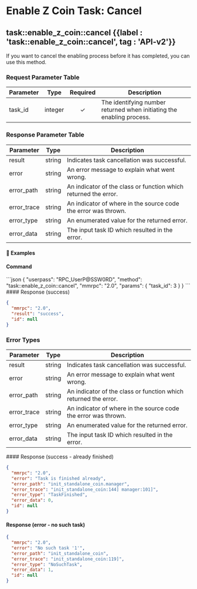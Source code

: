 
# Enable Z Coin Task: Cancel

## task::enable\_z\_coin::cancel {{label : 'task::enable_z_coin::cancel', tag : 'API-v2'}}

If you want to cancel the enabling process before it has completed, you can use this method.

### Request Parameter Table

| Parameter | Type    | Required | Description                                                           |
| --------- | ------- | :------: | --------------------------------------------------------------------- |
| task\_id  | integer |     ✓    | The identifying number returned when initiating the enabling process. |

### Response Parameter Table

| Parameter    | Type   | Description                                                     |
| ------------ | ------ | --------------------------------------------------------------- |
| result       | string | Indicates task cancellation was successful.                     |
| error        | string | An error message to explain what went wrong.                    |
| error\_path  | string | An indicator of the class or function which returned the error. |
| error\_trace | string | An indicator of where in the source code the error was thrown.  |
| error\_type  | string | An enumerated value for the returned error.                     |
| error\_data  | string | The input task ID which resulted in the error.                  |

#### 📌 Examples

#### Command

<CodeGroup title="task::enable_z_coin::cancel" tag="POST" label="task::enable_z_coin::cancel" mm2MethodDecorate="true">
  ```json
  {
    "userpass": "RPC_UserP@SSW0RD",
    "method": "task::enable_z_coin::cancel",
    "mmrpc": "2.0",
    "params": {
      "task_id": 3
    }
  }
  ```
</CodeGroup>

<CollapsibleSection expandedText="Hide Response" collapsedText="Show Response">
  #### Response (success)

  ```json
  {
    "mmrpc": "2.0",
    "result": "success",
    "id": null
  }
  ```
</CollapsibleSection>

### Error Types

| Parameter    | Type   | Description                                                     |
| ------------ | ------ | --------------------------------------------------------------- |
| result       | string | Indicates task cancellation was successful.                     |
| error        | string | An error message to explain what went wrong.                    |
| error\_path  | string | An indicator of the class or function which returned the error. |
| error\_trace | string | An indicator of where in the source code the error was thrown.  |
| error\_type  | string | An enumerated value for the returned error.                     |
| error\_data  | string | The input task ID which resulted in the error.                  |

<CollapsibleSection expandedText="Hide Error Responses" collapsedText="Show Error Responses">
  #### Response (success - already finished)

  ```json
  {
    "mmrpc": "2.0",
    "error": "Task is finished already",
    "error_path": "init_standalone_coin.manager",
    "error_trace": "init_standalone_coin:144] manager:101]",
    "error_type": "TaskFinished",
    "error_data": 0,
    "id": null
  }
  ```

  #### Response (error - no such task)

  ```json
  {
    "mmrpc": "2.0",
    "error": "No such task '1'",
    "error_path": "init_standalone_coin",
    "error_trace": "init_standalone_coin:119]",
    "error_type": "NoSuchTask",
    "error_data": 1,
    "id": null
  }
  ```
</CollapsibleSection>
